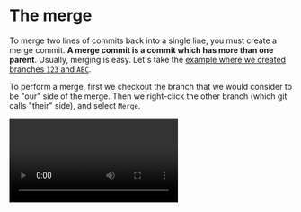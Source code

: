 
# The merge

To merge two lines of commits back into a single line, you must create a merge commit. **A merge commit is a commit which has more than one parent**. Usually, merging is easy. Let's take the [example where we created branches `123` and `ABC`](/branches/sticky-notes-and-paintbrushes).

To perform a merge, first we checkout the branch that we would consider to be "our" side of the merge. Then we right-click the other branch (which git calls "their" side), and select `Merge`.

<Video mp4="time-travel/merge/merge-create.mp4"/>

Remember that the branch which we have checked out, `ABC`, is the paintbrush that we use to make new commits. That is why it moves to the newly created merge commit, while the other branch is unchanged. We can always undo a merge by just dragging our branch back to where it was.

<Video mp4="time-travel/merge/merge-undo.mp4"/>

## How do I look at a merge?

When you click a commit with one parent, you see a comparison between the snapshot of that commit and its parent. But what about when you click a commit with multiple parents? At first, you're looking at the difference between the commit and its first parent, but you can compare against other commits by clicking the `+`.

<Video mp4="time-travel/merge/merge-pick-parent.mp4"/>

Answering the question "What changed in this commit?" is tricky for a merge commit - which is why you don't want to use them to make changes! **A merge commit should not introduce new changes; it should only combine the work of existing commits.** A merge commit which violates this rule is known as an "evil merge".

## How does it work?

In the example above, we can see that depending on whether we're comparing to side `ABC` or side `123`, there is a completely different set of changes, with no overlap at all. Also, we can see that the changes are not limited to only those from commit `C` or commit `3`, it includes every change all the way back to where the two branches diverged.

This is a good hint as to how git makes a merge work. The first thing git does is search through history to find the first commit which was shared by both branches. Then it asks "what did we (`ABC`) change relative to this common parent?", and "what did they (`123`) change relative to this common parent?". The final commit will contain:

- the files from the common parent
- plus the changes made in `123`
- plus the changes made in `ABC`

Unfortunately, we're actually missing a bullet point - what if `123` and `ABC` change the same thing in different and incompatible ways? These are called **merge conflicts**, and we'll get to them, but first let's think about a special kind of merge which is guaranteed to never have a conflict - the summary merge.

## Summarizing changes, with or without history

As we learned back when we [made our first commit](/intro/commit), **a commit is a snapshot of every single file in your project folder**. This is true whether a commit has one parent like a normal commit, or multiple parents like a merge commit. And as we learned at the beginning of this page, when you click a merge commit you're looking at the difference between the snapshot in that commit compared to its first parent - but you can also compare to its other parents if you want.

Let's say we have only one branch, and we're doing some quick brainstorming. Each time we do something vaguely interesting, we make a commit. After a few such commits, we finally get to something useful. Because we made a commit each time we did something interesting, whether it was good or bad, we've recorded our entire thought process, but it's a little messy...

<Video mp4="time-travel/merge/merge-brainstorm.mp4"/>

{/*
- Whale >> squirrel, delete squirrel
- Let's add a blue whale!!! !!!!!!
- Or blue!
- What if it was purple?
- Look! A squirrel!
- Any project to graft on to.
*/}

We spent a lot of time making and coloring a squirrel, but in the end we removed it from our project entirely. If we're going to share this work with someone else, it might be wasteful for them to read up on all our squirrel thoughts, since all they really need to know is the blue whale. One way for us to clean up this work is to **squash it**.

<Video mp4="time-travel/merge/merge-squash.mp4"/>

Our new squashed commit has the exact same snapshot that the `Whale >> squirrel, delete squirrel` commit had. We just changed the commit's message and parents so that the history tells a more concise summary of our thought process.

The potential problem with this approach is that we've lost the history of our brainstorming. If we wanted to keep this history, while also summarizing our final result concisely, we can use a **summary merge**.

<Video mp4="time-travel/merge/merge-summary.mp4"/>

Let's compare the final result of the "squash" with the final result of the "summary merge".

<Video mp4="time-travel/merge/merge-squash-vs-summary.mp4"/>

There's a lot about these commits which are _exactly_ the same.

1. They end up with the _exact_ same snapshot of files.
2. They each end up with the _exact_ same first parent.
3. As a direct consequence of **1** and **2**, when we click the final commit and therefore compare the commit against its first parent, we see the _exact_ same change.

The only difference between the two approaches is that in one case, our miscellaneous history is there for us to look at in the future. Whether that is good or bad is entirely up to you - you can decide to keep your brainstorming in some situations and discard it others.

So why are we talking about it now? Let's go back to our earlier description of what was contained in the file snapshot of a merge commit:

- the files from the common parent
- plus the changes made in `123`
- plus the changes made in `ABC`
- plus _(formerly missing bullet point)_ incompatible changes to the same files made in both `123` and `ABC`

In the case of a summary commit, only one side of the merge has any changes at all. This makes it impossible that `123` and `ABC` could ever have incompatible changes, because `ABC` doesn't _have_ any changes.

But what if `ABC` _did_ have changes, and they happened to be in the exact same place as changes from `123`?

## Merge conflicts

When both sides change the same file, the result is a merge conflict. Depending on the relative location of those changes, your tools might be able to fix it automatically without ever showing you a problem. We'll get into the details of that later in the [section on patches](/time-travel/patch).

Luckily for us, even the very worst-case scenario is not that bad. And you'll have to understand this worst-case scenario first before you can understand how your tools can sometimes fix this for you.

In the worst-case, a merge conflict will end up producing _four_ versions of the file. You'll end up with:

1. the last version that both branches agreed upon before they split
2. the version that one branch had
3. the version that the other branch had
4. the working copy version, which is a broken mess of the previous three versions

The full commit history producing this situation might be complex, but if we focus on a single conflicted file, we can ignore all the intermediate changes and describe the relationships between the relevant versions in a simple diamond.

![Merge conflict](time-travel/merge/merge-conflict.png)

At this point, the tools have done everything they can to give you the context for the conflict, and it's your job to figure out what the working copy ought to be. Once you have made the working copy the way that you want, you declare to git "I have resolved this conflict, accept my gospel" and you can go on with your work.

As of DiffPlug 2.0.2, you will need to use the [git command line](https://help.github.com/en/articles/resolving-a-merge-conflict-using-the-command-line) to fix this, but this will be supported soon!

## Merge conflicts create evil merges

But the less evil they are, the better. Remember our summary merge? Because it only has changes on one side, it has the magical property that it can say: "See all the commits towards my 2nd (right) parent? They're sorta interesting, and you can browse through them if you want. But the sum total of all that effort? You can see it all at once, right here, just by clicking me. There's no change in those intermediate commits that you can't see summarized in this merge, and there's no changes in this merge except for the final result of the incremental changes of those intermediate commits."

And a non-evil merge (aka a merge which had no conflicts), can say the same thing - symmetrically - about each of its parents: "See all those commits in my 1st and 2nd (left and right) parents? They're sorta interesting, but their changes are completely independent. You can see the sum total of all the changes in either branch, just by clicking me and picking which parent you care about. There's no change in those intermediate commits that you can't see summarized in this merge."

But with an evil merge, it's difficult to tell who is responsible for which change. Was it branch `123`? Branch `ABC`? Or was the first time the change ever happened right here, in this merge commit, jumbled up with all the automatic changes of the merge?

## Who should merge into whom?

When you have multiple people working on one project, merge conflicts are inevitable, and they're not a big deal. However, it's important to be methodical about whether those evil merges end up in "team" branches (`master`) or in "personal" (`my-feature`) branches.

Because you understand your changes better than anyone else, it's best if you take on the full burden of evil merges. This way, when you click through the history of a team branch like `master` and only look at the first parents, you'll always see a clean, non-evil merge. The feature branches (which end up as the second parent in merges to the team branch) will have all the evil merges.

Here's how to do this:

- If you can merge `personal` into `team` with no conflicts, great!
- If not, then first merge `team` into `personal`.
  - Resolve the conflicts.
  - This will, necessarily, create an evil merge.
- Now you can merge `personal` into `team`.
  - There won't be any conflicts!
  - Therefore `team` doesn't have an evil merge.

If you use a "pull request" or "merge request" workflow, where the final merge happens on your git server itself rather than on your computer, then the server will automatically enforce the workflow described above. But it's good to understand _why_ these servers have been built this way.

## Are there any tools that can solve a merge conflict automatically?

There sure are! And all of them rely on a tool called [the patch](/time-travel/patch).

